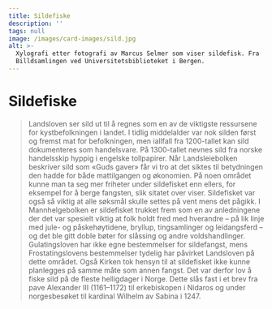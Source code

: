```yaml
---
title: Sildefiske
description: ''
tags: null
image: /images/card-images/sild.jpg
alt: >-
  Xylografi etter fotografi av Marcus Selmer som viser sildefisk. Fra
  Billdsamlingen ved Universitetsbiblioteket i Bergen.
---
```



# Sildefiske

<Blockquote
    quote='«Hvis folk drar på sildefiske, har de rett til å kaste fisken opp på både åker og eng, hvor de enn vil.»'
    footer='Landsleiebolken, kapittel 48' />


<Container stil="initial side">
    Landsloven ser sild ut til å regnes som en av de viktigste ressursene for kystbefolkningen i landet. I tidlig middelalder var nok silden først og fremst mat for befolkningen, men iallfall fra 1200-tallet kan sild dokumenteres som handelsvare. På 1300-tallet nevnes sild fra norske handelsskip hyppig i engelske tollpapirer. Når Landsleiebolken beskriver sild som «Guds gaver» får vi tro at det siktes til betydningen den hadde for både mattilgangen og økonomien. På noen området kunne man ta seg mer friheter under sildefisket enn ellers, for eksempel for å berge fangsten, slik sitatet over viser. Sildefisket var også så viktig at alle søksmål skulle settes på vent mens det pågikk. I Mannhelgebolken er sildefisket trukket frem som en av anledningene der det var spesielt viktig at folk holdt fred med hverandre – på lik linje med jule- og påskehøytidene, bryllup, tingsamlinger og leidangsferd – og det ble gitt doble bøter for slåssing og andre voldshandlinger. Gulatingsloven har ikke egne bestemmelser for sildefangst, mens Frostatingslovens bestemmelser tydelig har påvirket Landsloven på dette området. Også Kirken tok hensyn til at sildefisket ikke kunne planlegges på samme måte som annen fangst. Det var derfor lov å fiske sild på de fleste helligdager i Norge. Dette slås fast i et brev fra pave Alexander III (1161–1172) til erkebiskopen i Nidaros og under norgesbesøket til kardinal Wilhelm av Sabina i 1247.
</Container>

<Figure
    image="/images/landsleiebolken/Bf_BRM0_41974_1_EK_02.jpg"
    title="Fiskekrok i jern"
    alt="Fiskekrok i jern"
    href="https://digitaltmuseum.no/0210112485144/brm-0-41974-1-fiskekrok-i-jern-etter-konservering"
>
</Figure>
